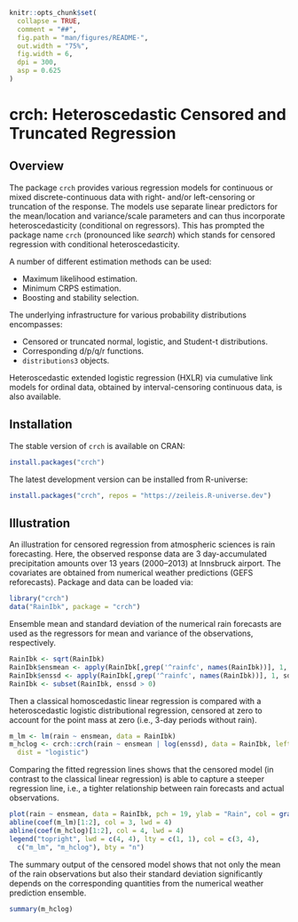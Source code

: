 <!-- README.md is generated from README.qmd via: quarto render README.qmd --to gfm -->

```r
knitr::opts_chunk$set(
  collapse = TRUE,
  comment = "##",
  fig.path = "man/figures/README-",
  out.width = "75%",
  fig.width = 6,
  dpi = 300,
  asp = 0.625
)
```

# crch: Heteroscedastic Censored and Truncated Regression

## Overview

The package `crch` provides various regression models for continuous
or mixed discrete-continuous data with right- and/or left-censoring
or truncation of the response. The models use separate linear
predictors for the mean/location and variance/scale parameters
and can thus incorporate heteroscedasticity (conditional on regressors).
This has prompted the package name `crch` (pronounced like _search_)
which stands for censored regression with conditional heteroscedasticity.

A number of different estimation methods can be used:

* Maximum likelihood estimation.
* Minimum CRPS estimation.
* Boosting and stability selection.

The underlying infrastructure for various probability distributions
encompasses:

* Censored or truncated normal, logistic, and Student-t distributions.
* Corresponding d/p/q/r functions.
* `distributions3` objects. 

Heteroscedastic extended logistic regression (HXLR) via cumulative link
models for ordinal data, obtained by interval-censoring continuous data,
is also available.


## Installation

The stable version of `crch` is available on CRAN:

``` r
install.packages("crch")
```

The latest development version can be installed from R-universe:

``` r
install.packages("crch", repos = "https://zeileis.R-universe.dev")
```


## Illustration

An illustration for censored regression from atmospheric sciences is rain forecasting.
Here, the observed response data are 3 day-accumulated precipitation amounts over 13 years (2000--2013)
at Innsbruck airport. The covariates are obtained from numerical weather predictions
(GEFS reforecasts). Package and data can be loaded via:

```r
library("crch")
data("RainIbk", package = "crch")
```

Ensemble mean and standard deviation of the numerical rain forecasts
are used as the regressors for mean and variance of the observations, respectively.

```r
RainIbk <- sqrt(RainIbk)
RainIbk$ensmean <- apply(RainIbk[,grep('^rainfc', names(RainIbk))], 1, mean)
RainIbk$enssd <- apply(RainIbk[,grep('^rainfc', names(RainIbk))], 1, sd)
RainIbk <- subset(RainIbk, enssd > 0)
```

Then a classical homoscedastic linear regression is compared with
a heteroscedastic logistic distributional regression, censored at zero to account
for the point mass at zero (i.e., 3-day periods without rain).

```r
m_lm <- lm(rain ~ ensmean, data = RainIbk)
m_hclog <- crch::crch(rain ~ ensmean | log(enssd), data = RainIbk, left = 0,
  dist = "logistic")
```

Comparing the fitted regression lines shows that the censored model (in contrast to the
classical linear regression) is able to capture a steeper regression line, i.e., a
tighter relationship between rain forecasts and actual observations.

```r
plot(rain ~ ensmean, data = RainIbk, pch = 19, ylab = "Rain", col = gray(0, alpha = 0.2))
abline(coef(m_lm)[1:2], col = 3, lwd = 4)
abline(coef(m_hclog)[1:2], col = 4, lwd = 4)
legend("topright", lwd = c(4, 4), lty = c(1, 1), col = c(3, 4),
  c("m_lm", "m_hclog"), bty = "n")
```

The summary output of the censored model shows that not only the mean of the rain observations
but also their standard deviation significantly depends on the corresponding quantities from
the numerical weather prediction ensemble.

```r
summary(m_hclog)
```
